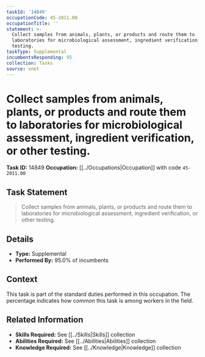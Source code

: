 ```yaml
---
taskId: '14849'
occupationCode: 45-2011.00
occupationTitle: ''
statement: >-
  Collect samples from animals, plants, or products and route them to
  laboratories for microbiological assessment, ingredient verification, or other
  testing.
taskType: Supplemental
incumbentsResponding: 95
collection: Tasks
source: onet
---
```

# Collect samples from animals, plants, or products and route them to laboratories for microbiological assessment, ingredient verification, or other testing.

**Task ID:** 14849
**Occupation:** [[../Occupations|Occupation]] with code `45-2011.00`

## Task Statement

> Collect samples from animals, plants, or products and route them to laboratories for microbiological assessment, ingredient verification, or other testing.

## Details

- **Type:** Supplemental
- **Performed By:** 95.0% of incumbents

## Context

This task is part of the standard duties performed in this occupation. The percentage indicates how common this task is among workers in the field.

## Related Information

- **Skills Required:** See [[../Skills|Skills]] collection
- **Abilities Required:** See [[../Abilities|Abilities]] collection
- **Knowledge Required:** See [[../Knowledge|Knowledge]] collection
